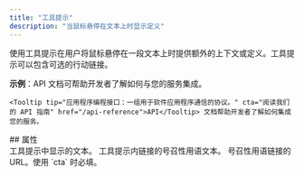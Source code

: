 ```yaml
---
title: "工具提示"
description: "当鼠标悬停在文本上时显示定义"
---
```


使用工具提示在用户将鼠标悬停在一段文本上时提供额外的上下文或定义。工具提示可以包含可选的行动链接。

**示例**：<Tooltip tip="Application Programming Interface：一组用于使软件应用程序彼此通信的协议。" cta="阅读我们的 API 指南" href="/zh/api-reference">API</Tooltip> 文档可帮助开发者了解如何与您的服务集成。

```mdx Tooltip example wrap
<Tooltip tip="应用程序编程接口：一组用于软件应用程序通信的协议。" cta="阅读我们的 API 指南" href="/api-reference">API</Tooltip> 文档帮助开发者了解如何集成您的服务。
```

<div id="properties">
  ## 属性
</div>

<ResponseField name="tip" type="string" required>
  工具提示中显示的文本。
</ResponseField>

<ResponseField name="cta" type="string">
  工具提示内链接的号召性用语文本。
</ResponseField>

<ResponseField name="href" type="string">
  号召性用语链接的 URL。使用 `cta` 时必填。
</ResponseField>